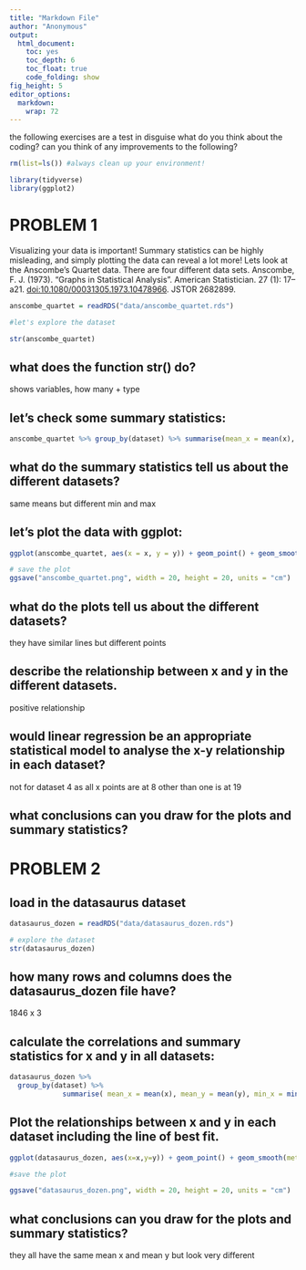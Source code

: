 ```yaml
---
title: "Markdown File"
author: "Anonymous"
output: 
  html_document:
    toc: yes
    toc_depth: 6
    toc_float: true
    code_folding: show
fig_height: 5
editor_options: 
  markdown: 
    wrap: 72
---
```


the following exercises are a test in disguise what do you think about
the coding? can you think of any improvements to the following?

```r
rm(list=ls()) #always clean up your environment!

library(tidyverse)
library(ggplot2)
```

# PROBLEM 1

Visualizing your data is important! Summary statistics can be highly
misleading, and simply plotting the data can reveal a lot more! Lets
look at the Anscombe's Quartet data. There are four different data sets.
Anscombe, F. J. (1973). "Graphs in Statistical Analysis". American
Statistician. 27 (1): 17--a21. <doi:10.1080/00031305.1973.10478966>.
JSTOR 2682899.

```r
anscombe_quartet = readRDS("data/anscombe_quartet.rds")

#let's explore the dataset 

str(anscombe_quartet)
```

## what does the function str() do?

shows variables, how many + type

## let's check some summary statistics:

```r
anscombe_quartet %>% group_by(dataset) %>% summarise(mean_x = mean(x), mean_y = mean(y), min_x = min(x), min_y = min(y), max_x = max(x), max_y = max(y), crrltn = cor(x, y))

```

## what do the summary statistics tell us about the different datasets?

same means but different min and max

## let's plot the data with ggplot:

```r

ggplot(anscombe_quartet, aes(x = x, y = y)) + geom_point() + geom_smooth(method = "lm", formula = y ~ x) + facet_wrap(~dataset)

# save the plot
ggsave("anscombe_quartet.png", width = 20, height = 20, units = "cm")
```

## what do the plots tell us about the different datasets?

they have similar lines but different points

## describe the relationship between x and y in the different datasets.

positive relationship

## would linear regression be an appropriate statistical model to analyse the x-y relationship in each dataset?

not for dataset 4 as all x points are at 8 other than one is at 19

## what conclusions can you draw for the plots and summary statistics?

# PROBLEM 2

## load in the datasaurus dataset

```r
datasaurus_dozen = readRDS("data/datasaurus_dozen.rds")

# explore the dataset
str(datasaurus_dozen)
```

## how many rows and columns does the datasaurus_dozen file have?

1846 x 3

## calculate the correlations and summary statistics for x and y in all datasets:

```r
datasaurus_dozen %>%
  group_by(dataset) %>%
             summarise( mean_x = mean(x), mean_y = mean(y), min_x = min(x), min_y = min(y), max_x = max(x), max_y = max(y), crrltn = cor(x, y) )
```

## Plot the relationships between x and y in each dataset including the line of best fit.

```r
ggplot(datasaurus_dozen, aes(x=x,y=y)) + geom_point() + geom_smooth(method = "lm",formula = y ~ x) + facet_wrap(~dataset)

#save the plot

ggsave("datasaurus_dozen.png", width = 20, height = 20, units = "cm")
```

## what conclusions can you draw for the plots and summary statistics?

they all have the same mean x and mean y but look very different
